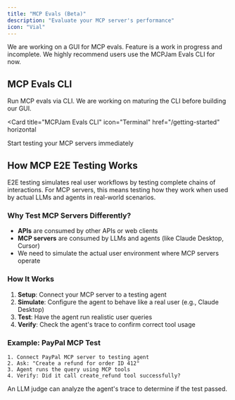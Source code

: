 ```yaml
---
title: "MCP Evals (Beta)"
description: "Evaluate your MCP server's performance"
icon: "Vial"
---
```


We are working on a GUI for MCP evals. Feature is a work in progress and incomplete. We highly recommend users use the MCPJam Evals CLI for now.

## MCP Evals CLI

Run MCP evals via CLI. We are working on maturing the CLI before building our GUI.

<Card
  title="MCPJam Evals CLI"
  icon="Terminal"
  href="/getting-started"
  horizontal
>
  Start testing your MCP servers immediately
</Card>

## How MCP E2E Testing Works

E2E testing simulates real user workflows by testing complete chains of interactions. For MCP servers, this means testing how they work when used by actual LLMs and agents in real-world scenarios.

### Why Test MCP Servers Differently?

- **APIs** are consumed by other APIs or web clients
- **MCP servers** are consumed by LLMs and agents (like Claude Desktop, Cursor)
- We need to simulate the actual user environment where MCP servers operate

### How It Works

1. **Setup**: Connect your MCP server to a testing agent
2. **Simulate**: Configure the agent to behave like a real user (e.g., Claude Desktop)
3. **Test**: Have the agent run realistic user queries
4. **Verify**: Check the agent's trace to confirm correct tool usage

### Example: PayPal MCP Test

```
1. Connect PayPal MCP server to testing agent
2. Ask: "Create a refund for order ID 412"
3. Agent runs the query using MCP tools
4. Verify: Did it call create_refund tool successfully?
```

An LLM judge can analyze the agent's trace to determine if the test passed.
